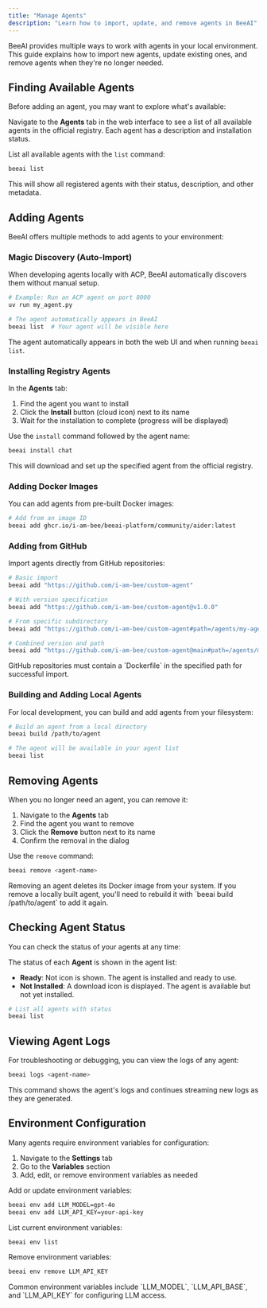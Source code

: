 ```yaml
---
title: "Manage Agents"
description: "Learn how to import, update, and remove agents in BeeAI"
---
```


BeeAI provides multiple ways to work with agents in your local environment. This guide explains how to import new agents, update existing ones, and remove agents when they're no longer needed.

## Finding Available Agents

Before adding an agent, you may want to explore what's available:

<Tabs>
<Tab title="Web UI">

Navigate to the **Agents** tab in the web interface to see a list of all available agents in the official registry. Each agent has a description and installation status.

</Tab>
<Tab title="CLI">

List all available agents with the `list` command:

```bash
beeai list
```

This will show all registered agents with their status, description, and other metadata.

</Tab>
</Tabs>

## Adding Agents

BeeAI offers multiple methods to add agents to your environment:

### Magic Discovery (Auto-Import)

When developing agents locally with ACP, BeeAI automatically discovers them without manual setup.

```bash
# Example: Run an ACP agent on port 8000
uv run my_agent.py

# The agent automatically appears in BeeAI
beeai list  # Your agent will be visible here
```

The agent automatically appears in both the web UI and when running `beeai list`.

### Installing Registry Agents

<Tabs>
<Tab title="Web UI">

In the **Agents** tab:
1. Find the agent you want to install
2. Click the **Install** button (cloud icon) next to its name
3. Wait for the installation to complete (progress will be displayed)

</Tab>
<Tab title="CLI">

Use the `install` command followed by the agent name:

```bash
beeai install chat
```

This will download and set up the specified agent from the official registry.

</Tab>
</Tabs>

### Adding Docker Images

You can add agents from pre-built Docker images:

```bash
# Add from an image ID
beeai add ghcr.io/i-am-bee/beeai-platform/community/aider:latest
```

### Adding from GitHub

Import agents directly from GitHub repositories:

```bash
# Basic import
beeai add "https://github.com/i-am-bee/custom-agent"

# With version specification
beeai add "https://github.com/i-am-bee/custom-agent@v1.0.0"

# From specific subdirectory
beeai add "https://github.com/i-am-bee/custom-agent#path=/agents/my-agent"

# Combined version and path
beeai add "https://github.com/i-am-bee/custom-agent@main#path=/agents/my-agent"
```

<Info>
  GitHub repositories must contain a `Dockerfile` in the specified path for successful import.
</Info>

### Building and Adding Local Agents

For local development, you can build and add agents from your filesystem:

```bash
# Build an agent from a local directory
beeai build /path/to/agent

# The agent will be available in your agent list
beeai list
```

## Removing Agents

When you no longer need an agent, you can remove it:

<Tabs>
<Tab title="Web UI">

1. Navigate to the **Agents** tab
2. Find the agent you want to remove
3. Click the **Remove** button next to its name
4. Confirm the removal in the dialog

</Tab>
<Tab title="CLI">

Use the `remove` command:

```bash
beeai remove <agent-name>
```

</Tab>
</Tabs>

<Warning>
  Removing an agent deletes its Docker image from your system. If you remove a locally built agent, 
  you'll need to rebuild it with `beeai build /path/to/agent` to add it again.
</Warning>

## Checking Agent Status

You can check the status of your agents at any time:

<Tabs>
<Tab title="Web UI">

The status of each **Agent** is shown in the agent list:
- **Ready**: Not icon is shown. The agent is installed and ready to use.
- **Not Installed**: A download icon is displayed. The agent is available but not yet installed.

</Tab>
<Tab title="CLI">

```bash
# List all agents with status
beeai list
```

</Tab>
</Tabs>

## Viewing Agent Logs

For troubleshooting or debugging, you can view the logs of any agent:

```bash
beeai logs <agent-name>
```

This command shows the agent's logs and continues streaming new logs as they are generated.

## Environment Configuration

Many agents require environment variables for configuration:

<Tabs>
<Tab title="Web UI">

1. Navigate to the **Settings** tab
2. Go to the **Variables** section
3. Add, edit, or remove environment variables as needed

</Tab>
<Tab title="CLI">

Add or update environment variables:

```bash
beeai env add LLM_MODEL=gpt-4o
beeai env add LLM_API_KEY=your-api-key
```

List current environment variables:

```bash
beeai env list
```

Remove environment variables:

```bash
beeai env remove LLM_API_KEY
```

</Tab>
</Tabs>

<Info>
  Common environment variables include `LLM_MODEL`, `LLM_API_BASE`, and `LLM_API_KEY` for 
  configuring LLM access.
</Info>
